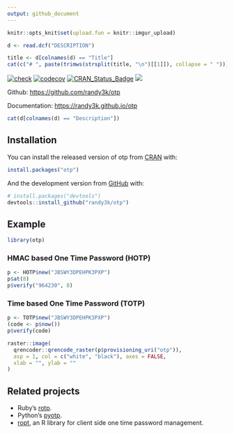 ```yaml
---
output: github_document
---
```


<!-- README.md is generated from README.Rmd. Please edit that file -->

```r
knitr::opts_knit$set(upload.fun = knitr::imgur_upload)
```

```r
d <- read.dcf("DESCRIPTION")
```

```r
title <- d[colnames(d) == "Title"]
cat(c("# ", paste(trimws(strsplit(title, "\n")[[1]]), collapse = " ")))
```

[![check](https://github.com/randy3k/otp/actions/workflows/check.yaml/badge.svg)](https://github.com/randy3k/otp/actions/workflows/check.yaml)
[![codecov](https://codecov.io/gh/randy3k/otp/branch/master/graph/badge.svg)](https://codecov.io/gh/randy3k/otp)
[![CRAN\_Status\_Badge](http://www.r-pkg.org/badges/version/otp)](https://cran.r-project.org/package=otp)
[![](http://cranlogs.r-pkg.org/badges/grand-total/otp)](https://cran.r-project.org/package=otp)


Github: [https://github.com/randy3k/otp](https://github.com/randy3k/otp)

Documentation: [https://randy3k.github.io/otp](https://randy3k.github.io/otp/)

```r
cat(d[colnames(d) == "Description"])
```

## Installation

You can install the released version of otp from [CRAN](https://CRAN.R-project.org) with:

``` r
install.packages("otp")
```

And the development version from [GitHub](https://github.com/) with:

``` r
# install.packages("devtools")
devtools::install_github("randy3k/otp")
```
## Example

```r
library(otp)
```

### HMAC based One Time Password (HOTP)

```r
p <- HOTP$new("JBSWY3DPEHPK3PXP")
p$at(8)
p$verify("964230", 8)
```

### Time based One Time Password (TOTP)

```r
p <- TOTP$new("JBSWY3DPEHPK3PXP")
(code <- p$now())
p$verify(code)
```

```r
raster::image(
  qrencoder::qrencode_raster(p$provisioning_uri("otp")),
  asp = 1, col = c("white", "black"), axes = FALSE,
  xlab = "", ylab = ""
)
```

## Related projects

- Ruby's [rotp](https://github.com/mdp/rotp).
- Python's [pyotp](https://github.com/pyauth/pyotp).
- [ropt](https://github.com/wrathematics/rotp), an R library for client side one time password management.
